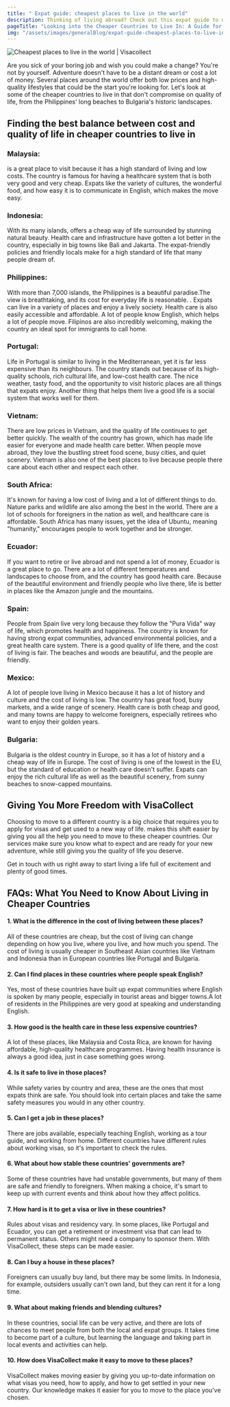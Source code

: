 ```yaml
---
title: " Expat guide: cheapest places to live in the world"
description: Thinking of living abroad? Check out this expat guide to discover the cheapest places to live around the world!
pageTitle: "Looking into the Cheaper Countries to Live In: A Guide for Expats on a Budget"
img: "/assets/images/generalBlog/expat-guide-cheapest-places-to-live-in-the-world.webp"
---
```


<BlogContentHero className="mt-0">
    <img
        src="/assets/images/generalBlog/expat-guide-cheapest-places-to-live-in-the-world.webp"
        alt="Cheapest places to live in the world | Visacollect"
    />
</BlogContentHero>

Are you sick of your boring job and wish you could make a change? You're not by yourself. Adventure doesn't have to be a distant dream or cost a lot of money. Several places around the world offer both low prices and high-quality lifestyles that could be the start you're looking for. Let's look at some of the cheaper countries to live in that don't compromise on quality of life, from the Philippines' long beaches to Bulgaria's historic landscapes.

## Finding the best balance between cost and quality of life in cheaper countries to live in

### Malaysia:

<LinkText text="Malaysia" href="/my/" /> is a great place to visit because it has
a high standard of living and low costs. The country is famous for having a healthcare
system that is both very good and very cheap. Expats like the variety of cultures,
the wonderful food, and how easy it is to communicate in English, which makes the
move easy.

### Indonesia:

With its many islands, <LinkText text="Indonesia" href="/id/"/> offers a cheap way of life surrounded by stunning natural beauty. Health care and infrastructure have gotten a lot better in the country, especially in big towns like Bali and Jakarta. The expat-friendly policies and friendly locals make for a high standard of life that many people dream of.

### Philippines:

With more than 7,000 islands, the Philippines is a beautiful paradise.The view is breathtaking, and its cost for everyday life is reasonable. . Expats can live in a variety of places and enjoy a lively society. Health care is also easily accessible and affordable. A lot of people know English, which helps a lot of people move. Filipinos are also incredibly welcoming, making the country an ideal spot for immigrants to call home.

### Portugal:

Life in Portugal is similar to living in the Mediterranean, yet it is far less expensive than its neighbours. The country stands out because of its high-quality schools, rich cultural life, and low-cost health care. The nice weather, tasty food, and the opportunity to visit historic places are all things that expats enjoy. Another thing that helps them live a good life is a social system that works well for them.

### Vietnam:

There are low prices in Vietnam, and the quality of life continues to get better quickly. The wealth of the country has grown, which has made life easier for everyone and made health care better. When people move abroad, they love the bustling street food scene, busy cities, and quiet scenery. Vietnam is also one of the best places to live because people there care about each other and respect each other.

### South Africa:

It's known for having a low cost of living and a lot of different things to do. Nature parks and wildlife are also among the best in the world. There are a lot of schools for foreigners in the nation as well, and healthcare care is affordable. South Africa has many issues, yet the idea of Ubuntu, meaning "humanity," encourages people to work together and be stronger.

### Ecuador:

If you want to retire or live abroad and not spend a lot of money, Ecuador is a great place to go. There are a lot of different temperatures and landscapes to choose from, and the country has good health care. Because of the beautiful environment and friendly people who live there, life is better in places like the Amazon jungle and the mountains.

### Spain:

People from Spain live very long because they follow the "Pura Vida" way of life, which promotes health and happiness. The country is known for having strong expat communities, advanced environmental policies, and a great health care system. There is a good quality of life there, and the cost of living is fair. The beaches and woods are beautiful, and the people are friendly.

### Mexico:

A lot of people love living in Mexico because it has a lot of history and culture and the cost of living is low. The country has great food, busy markets, and a wide range of scenery. Health care is both cheap and good, and many towns are happy to welcome foreigners, especially retirees who want to enjoy their golden years.

### Bulgaria:

Bulgaria is the oldest country in Europe, so it has a lot of history and a cheap way of life in Europe. The cost of living is one of the lowest in the EU, but the standard of education or health care doesn't suffer. Expats can enjoy the rich cultural life as well as the beautiful scenery, from sunny beaches to snow-capped mountains.

## Giving You More Freedom with VisaCollect

Choosing to move to a different country is a big choice that requires you to apply for visas and get used to a new way of life. <LinkText text="VisaCollect" href="/"/> makes this shift easier by giving you all the help you need to move to these cheaper countries. Our services make sure you know what to expect and are ready for your new adventure, while still giving you the quality of life you deserve.

Get in touch with us right away to start living a life full of excitement and plenty of good times.

## FAQs: What You Need to Know About Living in Cheaper Countries

#### 1. What is the difference in the cost of living between these places?

All of these countries are cheap, but the cost of living can change depending on how you live, where you live, and how much you spend. The cost of living is usually cheaper in Southeast Asian countries like Vietnam and Indonesia than in European countries like Portugal and Bulgaria.

#### 2. Can I find places in these countries where people speak English?

Yes, most of these countries have built up expat communities where English is spoken by many people, especially in tourist areas and bigger towns.A lot of residents in the Philippines are very good at speaking and understanding English.

#### 3. How good is the health care in these less expensive countries?

A lot of these places, like Malaysia and Costa Rica, are known for having affordable, high-quality healthcare programmes. Having health insurance is always a good idea, just in case something goes wrong.

#### 4. Is it safe to live in those places?

While safety varies by country and area, these are the ones that most expats think are safe. You should look into certain places and take the same safety measures you would in any other country.

#### 5. Can I get a job in these places?

There are jobs available, especially teaching English, working as a tour guide, and working from home. Different countries have different rules about working visas, so it's important to check the rules.

#### 6. What about how stable these countries' governments are?

Some of these countries have had unstable governments, but many of them are safe and friendly to foreigners. When making a choice, it's smart to keep up with current events and think about how they affect politics.

#### 7. How hard is it to get a visa or live in these countries?

Rules about visas and residency vary. In some places, like Portugal and Ecuador, you can get a retirement or investment visa that can lead to permanent status. Others might need a company to sponsor them. With VisaCollect, these steps can be made easier.

#### 8. Can I buy a house in these places?

Foreigners can usually buy land, but there may be some limits. In Indonesia, for example, outsiders usually can't own land, but they can rent it for a long time.

#### 9. What about making friends and blending cultures?

In these countries, social life can be very active, and there are lots of chances to meet people from both the local and expat groups. It takes time to become part of a culture, but learning the language and taking part in local events and activities can help.

#### 10. How does VisaCollect make it easy to move to these places?

VisaCollect makes moving easier by giving you up-to-date information on what visas you need, how to apply, and how to get settled in your new country. Our knowledge makes it easier for you to move to the place you've chosen.

